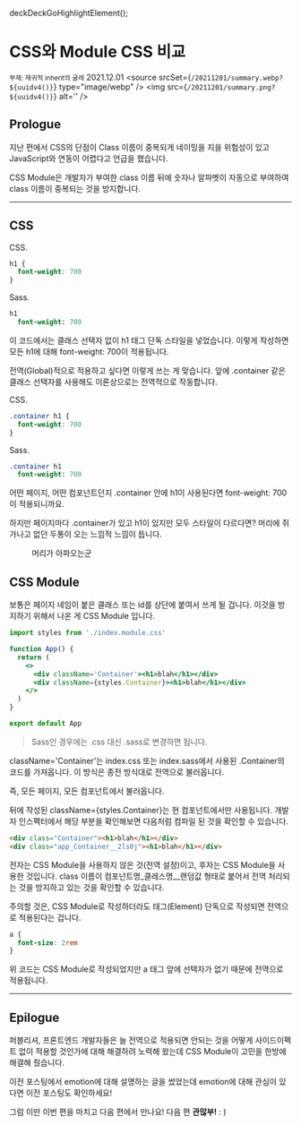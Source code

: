 deckDeckGoHighlightElement();

# CSS와 Module CSS 비교

<small>부제: 재귀적 inherit의 굴레</small>
<time>2021.12.01</time>
<picture>
  <source srcSet={`/20211201/summary.webp?${uuidv4()}`} type="image/webp" />
  <img src={`/20211201/summary.png?${uuidv4()}`} alt='' />
</picture>

## Prologue

지난 편에서 CSS의 단점이 Class 이름이 중복되게 네이밍을 지을 위험성이 있고 JavaScript와 연동이 어렵다고 언급을 했습니다.

CSS Module은 개발자가 부여한 class 이름 뒤에 숫자나 알파벳이 자동으로 부여하여 class 이름이 중복되는 것을 방지합니다.

---

## CSS

CSS.

```scss
h1 {
  font-weight: 700
}
```

Sass.

```sass
h1
  font-weight: 700
```

이 코드에서는 클래스 선택자 없이 h1 태그 단독 스타일을 넣었습니다. 이렇게 작성하면 모든 h1에 대해 font-weight: 700이 적용됩니다.

전역(Global)적으로 적용하고 싶다면 이렇게 쓰는 게 맞습니다. 앞에 .container 같은 클래스 선택자를 사용해도 이론상으로는 전역적으로 작동합니다.

CSS.

```scss
.container h1 {
  font-weight: 700
}
```

Sass.

```sass
.container h1
  font-weight: 700
```

어떤 페이지, 어떤 컴포넌트던지 .container 안에 h1이 사용된다면 font-weight: 700이 적용되니까요.

하지만 페이지마다 .container가 있고 h1이 있지만 모두 스타일이 다르다면? 머리에 쥐가나고 없던 두통이 오는 느낌적 느낌이 듭니다.

<figure>
  <picture>
    <source srcSet={`/20211201/headattact.webp?${uuidv4()}`} type="image/webp" />
    <img src={`/20211201/headattact.jpeg?${uuidv4()}`} alt='' />
  </picture>
  <figcaption>머리가 아파오는군</figcaption>
</figure>

## CSS Module

보통은 페이지 네임이 붙은 클래스 또는 id를 상단에 붙여서 쓰게 될 겁니다. 이것을 방지하기 위해서 나온 게 CSS Module 입니다.

```jsx
import styles from './index.module.css'

function App() {
  return (
    <>
      <div className='Container'><h1>blah</h1></div>
      <div className={styles.Container}><h1>blah</h1></div>
    </>
  )
}

export default App
```

> Sass인 경우에는 .css 대신 .sass로 변경하면 됩니다.

className='Container'는 index.css 또는 index.sass에서 사용된 .Container의 코드를 가져옵니다. 이 방식은 종전 방식대로 전역으로 불러옵니다.

즉, 모든 페이지, 모든 컴포넌트에서 불러옵니다.

뒤에 작성된 className={styles.Container}는 현 컴포넌트에서만 사용됩니다. 개발자 인스펙터에서 해당 부분을 확인해보면 다음처럼 컴파일 된 것을 확인할 수 있습니다.

```html
<div class="Container"><h1>blah</h1></div>
<div class="app_Container__2ls0j"><h1>blah</h1></div>
```

전자는 CSS Module을 사용하지 않은 것(전역 설정)이고, 후자는 CSS Module을 사용한 것입니다. class 이름이 컴포넌트명_클레스명__랜덤값 형태로 붙어서 전역 처리되는 것을 방지하고 있는 것을 확인할 수 있습니다.

주의할 것은, CSS Module로 작성하더라도 태그(Element) 단독으로 작성되면 전역으로 적용된다는 겁니다.

```scss
a {
  font-size: 2rem
}
```

위 코드는 CSS Module로 작성되었지만 a 태그 앞에 선택자가 없기 때문에 전역으로 적용됩니다.

---

## Epilogue

퍼블리셔, 프론트엔드 개발자들은 늘 전역으로 적용되면 안되는 것을 어떻게 사이드이펙트 없이 적용할 것인가에 대해 해결하려 노력해 왔는데 CSS Module이 고민을 한방에 해결해 줬습니다.

이전 포스팅에서 emotion에 대해 설명하는 글을 썼었는데 emotion에 대해 관심이 있다면 이전 포스팅도 확인하세요!

그럼 이만 이번 편을 마치고 다음 편에서 만나요! 다음 편 **관많부!** : )
